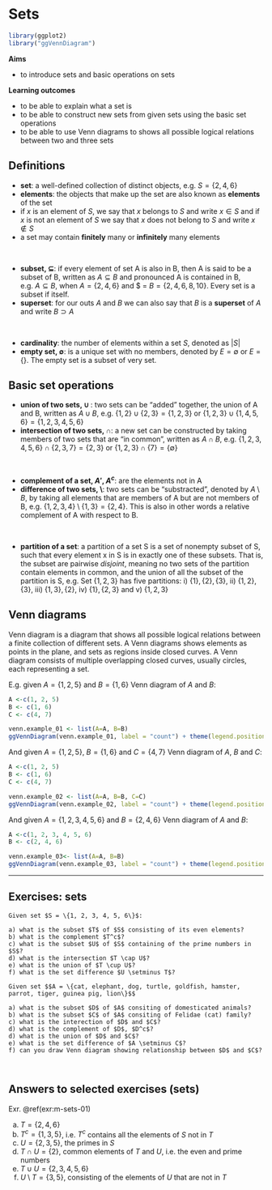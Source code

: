 # Sets

```r
library(ggplot2)
library("ggVennDiagram")
```


**Aims**

- to introduce sets and basic operations on sets

**Learning outcomes**

- to be able to explain what a set is
- to be able to construct new sets from given sets using the basic set operations
- to be able to use Venn diagrams to shows all possible logical relations between two and three sets

## Definitions

- **set**: a well-defined collection of distinct objects, e.g. $S = \{2, 4, 6\}$
- **elements**:  the objects that make up the set are also known as **elements** of the set
- if $x$ is an element of $S$, we say that $x$ belongs to $S$ and write $x \in S$ and if $x$ is not an element of $S$ we say that $x$ does not belong to $S$ and write $x \notin S$
- a set may contain **finitely** many or **infinitely** many elements

<br />

- **subset, $\subseteq$**: if every element of set A is also in B, then A is said to be a subset of B, written as $A \subseteq B$ and pronounced A is contained in B, e.g. $A \subseteq B$, when $A = \{2, 4, 6\}$ and $ = $B = \{2, 4, 6, 8, 10\}$. Every set is a subset if itself.
- **superset**: for our outs $A$ and $B$ we can also say that $B$ is a **superset** of $A$ and write $B \supset A$

<br />

- **cardinality**: the number of elements within a set $S$, denoted as $|S|$
- **empty set, $\emptyset$**: is a unique set with no members, denoted by $E = \emptyset$ or $E = \{\}$. The empty set is a subset of very set.

## Basic set operations

- **union of two sets, $\cup$ **: two sets can be "added" together, the union of A and B, written as $A \cup B$, e.g. $\{1, 2\} \cup \{2, 3\} = \{1, 2, 3\}$ or $\{1, 2, 3\} \cup \{1, 4, 5, 6\} = \{1, 2, 3, 4, 5, 6\}$
- **intersection of two sets, $\cap$**: a new set can be constructed by taking members of two sets that are "in common", written as $A \cap B$, e.g. $\{1, 2, 3, 4, 5, 6\} \cap \{2, 3, 7\} = \{2, 3\}$ or $\{1, 2, 3\} \cap \{7 \} = \{\emptyset \}$

<br/>

- **complement of a set, $A'$, $A^c$**: are the elements not in A
- **difference of two sets, $\setminus$**: two sets can be "substracted", denoted by $A \setminus B$, by taking all elements that are members of A but are not members of B, e.g. $\{1, 2, 3, 4\} \setminus \{1, 3\} = \{2, 4\}$. This is also in other words a relative complement of A with respect to B.

<br/>

- **partition of a set**: a partition of a set S is a set of nonempty subset of S, such that every element x in S is in exactly one of these subsets. That is, the subset are pairwise *disjoint*, meaning no two sets of the partition contain elements in common, and the union of all the subset of the partition is S, e.g. Set $\{1, 2, 3\}$ has five partitions: i) $\{1\}, \{2\}, \{3\}$, ii) $\{1, 2\}, \{3\}$, iii) $\{1,3\}, \{2\}$, iv) $\{1\}, \{2, 3\}$ and v) $\{1,2,3\}$

## Venn diagrams

Venn diagram is a diagram that shows all possible logical relations between a finite collection of different sets. A Venn diagrams shows elements as points in the plane, and sets as regions inside closed curves. A Venn diagram consists of multiple overlapping closed curves, usually circles, each representing a set. 

E.g. given $A = \{1, 2, 5\}$ and $B = \{1, 6\}$ Venn diagram of $A$ and $B$:

```r

A <-c(1, 2, 5)
B <- c(1, 6)
C <- c(4, 7)

venn.example_01 <- list(A=A, B=B)
ggVennDiagram(venn.example_01, label = "count") + theme(legend.position="none")

```

And given $A = \{1, 2, 5\}$, $B = \{1, 6\}$ and $C= \{4, 7\}$ Venn diagram of $A$, $B$ and $C$:
```r
A <-c(1, 2, 5)
B <- c(1, 6)
C <- c(4, 7)

venn.example_02 <- list(A=A, B=B, C=C)
ggVennDiagram(venn.example_02, label = "count") + theme(legend.position="none")

```


And  given $A = \{1, 2, 3, 4, 5, 6\}$ and $B= \{2, 4, 6\}$ Venn diagram of $A$ and $B$:
```r
A <-c(1, 2, 3, 4, 5, 6)
B <- c(2, 4, 6)

venn.example_03<- list(A=A, B=B)
ggVennDiagram(venn.example_03, label = "count") + theme(legend.position="none")

```

------
## Exercises: sets

```exercise

Given set $S = \{1, 2, 3, 4, 5, 6\}$:
  
a) what is the subset $T$ of $S$ consisting of its even elements?
b) what is the complement $T^c$? 
c) what is the subset $U$ of $S$ containing of the prime numbers in $S$?
d) what is the intersection $T \cap U$? 
e) what is the union of $T \cup U$?
f) what is the set difference $U \setminus T$?

```

```exercise

Given set $$A = \{cat, elephant, dog, turtle, goldfish, hamster, parrot, tiger, guinea pig, lion\}$$
  
a) what is the subset $D$ of $A$ consiting of domesticated animals?
b) what is the subset $C$ of $A$ consiting of Felidae (cat) family?
c) what is the interection of $D$ and $C$?
d) what is the complement of $D$, $D^c$?
d) what is the union of $D$ and $C$?
e) what is the set difference of $A \setminus C$?
f) can you draw Venn diagram showing relationship between $D$ and $C$?
  
  
```


## Answers to selected exercises (sets) {-}

Exr. \@ref(exr:m-sets-01)

a) $T = \{2, 4, 6\}$ 
b) $T^c = \{1, 3, 5\}$, i.e. $T^c$ contains all the elements of $S$ not in $T$
c) $U = \{2, 3, 5\}$, the primes in $S$
d) $T \cap U = \{2\}$, common elements of $T$ and $U$, i.e. the even and prime numbers
e) $T \cup U = \{2, 3, 4, 5, 6\}$
f) $U \setminus T = \{3, 5\}$, consisting of the elements of $U$ that are not in $T$
